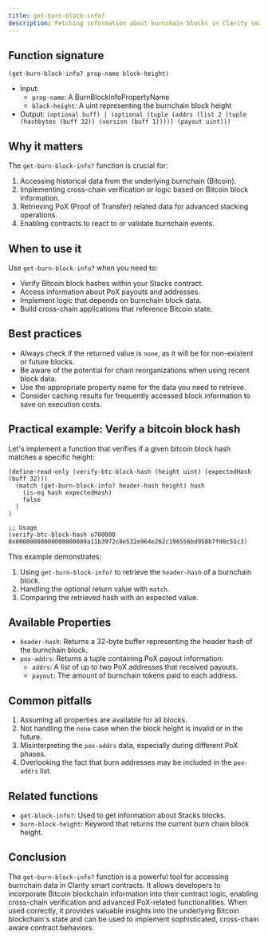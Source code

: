 ```yaml
---
title: get-burn-block-info?
description: Fetching information about burnchain blocks in Clarity smart contracts.
---
```


## Function signature

```clarity
(get-burn-block-info? prop-name block-height)
```

- Input: 
  - `prop-name`: A BurnBlockInfoPropertyName
  - `block-height`: A uint representing the burnchain block height
- Output: `(optional buff) | (optional (tuple (addrs (list 2 (tuple (hashbytes (buff 32)) (version (buff 1))))) (payout uint)))`

## Why it matters

The `get-burn-block-info?` function is crucial for:

1. Accessing historical data from the underlying burnchain (Bitcoin).
2. Implementing cross-chain verification or logic based on Bitcoin block information.
3. Retrieving PoX (Proof of Transfer) related data for advanced stacking operations.
4. Enabling contracts to react to or validate burnchain events.

## When to use it

Use `get-burn-block-info?` when you need to:

- Verify Bitcoin block hashes within your Stacks contract.
- Access information about PoX payouts and addresses.
- Implement logic that depends on burnchain block data.
- Build cross-chain applications that reference Bitcoin state.

## Best practices

- Always check if the returned value is `none`, as it will be for non-existent or future blocks.
- Be aware of the potential for chain reorganizations when using recent block data.
- Use the appropriate property name for the data you need to retrieve.
- Consider caching results for frequently accessed block information to save on execution costs.

## Practical example: Verify a bitcoin block hash

Let's implement a function that verifies if a given bitcoin block hash matches a specific height:

```clarity
(define-read-only (verify-btc-block-hash (height uint) (expectedHash (buff 32)))
  (match (get-burn-block-info? header-hash height) hash
    (is-eq hash expectedHash)
    false
  )
)

;; Usage
(verify-btc-block-hash u700000 0x00000000000000000009a11b3972c8e532e964e262c196556bd958b7fd0c55c3)
```

This example demonstrates:
1. Using `get-burn-block-info?` to retrieve the `header-hash` of a burnchain block.
2. Handling the optional return value with `match`.
3. Comparing the retrieved hash with an expected value.

## Available Properties

- `header-hash`: Returns a 32-byte buffer representing the header hash of the burnchain block.
- `pox-addrs`: Returns a tuple containing PoX payout information:
  - `addrs`: A list of up to two PoX addresses that received payouts.
  - `payout`: The amount of burnchain tokens paid to each address.

## Common pitfalls

1. Assuming all properties are available for all blocks.
2. Not handling the `none` case when the block height is invalid or in the future.
3. Misinterpreting the `pox-addrs` data, especially during different PoX phases.
4. Overlooking the fact that burn addresses may be included in the `pox-addrs` list.

## Related functions

- `get-block-info?`: Used to get information about Stacks blocks.
- `burn-block-height`: Keyword that returns the current burn chain block height.

## Conclusion

The `get-burn-block-info?` function is a powerful tool for accessing burnchain data in Clarity smart contracts. It allows developers to incorporate Bitcoin blockchain information into their contract logic, enabling cross-chain verification and advanced PoX-related functionalities. When used correctly, it provides valuable insights into the underlying Bitcoin blockchain's state and can be used to implement sophisticated, cross-chain aware contract behaviors.

